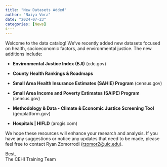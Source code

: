 ```yaml
---
title: "New Datasets Added"
author: "Naiya Vora"
date: "2024-07-23"
categories: [News]
s---
---
```


Welcome to the data catalog! We've recently added new datasets focused on health, socioeconomic factors, and environmental justice. The new additions include:

-   **Environmental Justice Index (EJI)** (cdc.gov)

-   **County Health Rankings & Roadmaps**

-   **Small Area Health Insurance Estimates (SAHIE) Program** (census.gov)

-   **Small Area Income and Poverty Estimates (SAIPE) Program** (census.gov)

-   **Methodology & Data - Climate & Economic Justice Screening Tool** (geoplatform.gov)

-   **Hospitals \| HIFLD** (arcgis.com)

We hope these resources will enhance your research and analysis. If you have any suggestions or notice any updates that need to be made, please feel free to contact Ryan Zomorrodi ([rzomor2\@uic.edu](mailto:rzomor2@uic.edu)).

Best,\
The CEHI Training Team
